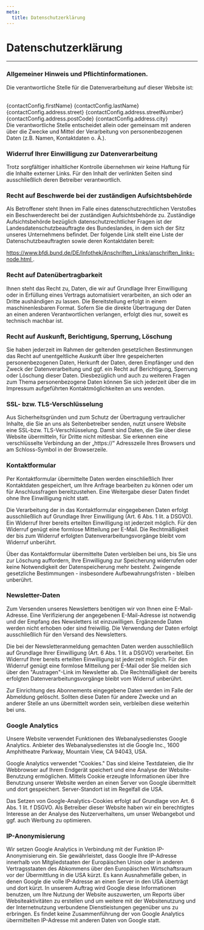```yaml
---
meta:
  title: Datenschutzerklärung
---
```



<PageLayout mdx={true}>

# Datenschutzerklärung

---

### Allgemeiner Hinweis und Pflichtinformationen.

Die verantwortliche Stelle für die Datenverarbeitung auf dieser Website ist:

<br /> {contactConfig.firstName} {contactConfig.lastName} <br />
{contactConfig.address.street} {contactConfig.address.streetNumber} <br />
{contactConfig.address.postCode} {contactConfig.address.city} <br /> Die
verantwortliche Stelle entscheidet allein oder gemeinsam mit anderen über die
Zwecke und Mittel der Verarbeitung von personenbezogenen Daten (z.B. Namen,
Kontaktdaten o. Ä.).

### Widerruf Ihrer Einwilligung zur Datenverarbeitung

Trotz sorgfältiger inhaltlicher Kontrolle übernehmen wir keine Haftung für die Inhalte externer
Links. Für den Inhalt der verlinkten Seiten sind ausschließlich deren Betreiber verantwortlich.

### Recht auf Beschwerde bei der zuständigen Aufsichtsbehörde

Als Betroffener steht Ihnen im Falle eines datenschutzrechtlichen Verstoßes ein Beschwerderecht bei
der zuständigen Aufsichtsbehörde zu. Zuständige Aufsichtsbehörde bezüglich datenschutzrechtlicher
Fragen ist der Landesdatenschutzbeauftragte des Bundeslandes, in dem sich der Sitz unseres
Unternehmens befindet. Der folgende Link stellt eine Liste der Datenschutzbeauftragten sowie deren
Kontaktdaten bereit:

<a href="https://www.bfdi.bund.de/DE/Infothek/Anschriften_Links/anschriften_links-node.html">
  https://www.bfdi.bund.de/DE/Infothek/Anschriften_Links/anschriften_links-node.html
</a>
.

### Recht auf Datenübertragbarkeit

Ihnen steht das Recht zu, Daten, die wir auf Grundlage Ihrer Einwilligung oder in Erfüllung eines
Vertrags automatisiert verarbeiten, an sich oder an Dritte aushändigen zu lassen. Die Bereitstellung
erfolgt in einem maschinenlesbaren Format. Sofern Sie die direkte Übertragung der Daten an einen
anderen Verantwortlichen verlangen, erfolgt dies nur, soweit es technisch machbar ist.

### Recht auf Auskunft, Berichtigung, Sperrung, Löschung

Sie haben jederzeit im Rahmen der geltenden gesetzlichen Bestimmungen das Recht auf unentgeltliche
Auskunft über Ihre gespeicherten personenbezogenen Daten, Herkunft der Daten, deren Empfänger und
den Zweck der Datenverarbeitung und ggf. ein Recht auf Berichtigung, Sperrung oder Löschung dieser
Daten. Diesbezüglich und auch zu weiteren Fragen zum Thema personenbezogene Daten können Sie sich
jederzeit über die im Impressum aufgeführten Kontaktmöglichkeiten an uns wenden.

### SSL- bzw. TLS-Verschlüsselung

Aus Sicherheitsgründen und zum Schutz der Übertragung vertraulicher Inhalte, die Sie an uns als
Seitenbetreiber senden, nutzt unsere Website eine SSL-bzw. TLS-Verschlüsselung. Damit sind Daten,
die Sie über diese Website übermitteln, für Dritte nicht mitlesbar. Sie erkennen eine verschlüsselte
Verbindung an der „https://“ Adresszeile Ihres Browsers und am Schloss-Symbol in der Browserzeile.

### Kontaktformular

Per Kontaktformular übermittelte Daten werden einschließlich Ihrer Kontaktdaten gespeichert, um Ihre
Anfrage bearbeiten zu können oder um für Anschlussfragen bereitzustehen. Eine Weitergabe dieser
Daten findet ohne Ihre Einwilligung nicht statt.

Die Verarbeitung der in das Kontaktformular eingegebenen Daten erfolgt ausschließlich auf Grundlage
Ihrer Einwilligung (Art. 6 Abs. 1 lit. a DSGVO). Ein Widerruf Ihrer bereits erteilten Einwilligung
ist jederzeit möglich. Für den Widerruf genügt eine formlose Mitteilung per E-Mail. Die
Rechtmäßigkeit der bis zum Widerruf erfolgten Datenverarbeitungsvorgänge bleibt vom Widerruf
unberührt.

Über das Kontaktformular übermittelte Daten verbleiben bei uns, bis Sie uns zur Löschung auffordern,
Ihre Einwilligung zur Speicherung widerrufen oder keine Notwendigkeit der Datenspeicherung mehr
besteht. Zwingende gesetzliche Bestimmungen - insbesondere Aufbewahrungsfristen - bleiben unberührt.

### Newsletter-Daten

Zum Versenden unseres Newsletters benötigen wir von Ihnen eine E-Mail-Adresse. Eine Verifizierung
der angegebenen E-Mail-Adresse ist notwendig und der Empfang des Newsletters ist einzuwilligen.
Ergänzende Daten werden nicht erhoben oder sind freiwillig. Die Verwendung der Daten erfolgt
ausschließlich für den Versand des Newsletters.

Die bei der Newsletteranmeldung gemachten Daten werden ausschließlich auf Grundlage Ihrer
Einwilligung (Art. 6 Abs. 1 lit. a DSGVO) verarbeitet. Ein Widerruf Ihrer bereits erteilten
Einwilligung ist jederzeit möglich. Für den Widerruf genügt eine formlose Mitteilung per E-Mail oder
Sie melden sich über den "Austragen"-Link im Newsletter ab. Die Rechtmäßigkeit der bereits erfolgten
Datenverarbeitungsvorgänge bleibt vom Widerruf unberührt.

Zur Einrichtung des Abonnements eingegebene Daten werden im Falle der Abmeldung gelöscht. Sollten
diese Daten für andere Zwecke und an anderer Stelle an uns übermittelt worden sein, verbleiben diese
weiterhin bei uns.

### Google Analytics

Unsere Website verwendet Funktionen des Webanalysedienstes Google Analytics. Anbieter des
Webanalysedienstes ist die Google Inc., 1600 Amphitheatre Parkway, Mountain View, CA 94043, USA.

Google Analytics verwendet "Cookies." Das sind kleine Textdateien, die Ihr Webbrowser auf Ihrem
Endgerät speichert und eine Analyse der Website-Benutzung ermöglichen. Mittels Cookie erzeugte
Informationen über Ihre Benutzung unserer Website werden an einen Server von Google übermittelt und
dort gespeichert. Server-Standort ist im Regelfall die USA.

Das Setzen von Google-Analytics-Cookies erfolgt auf Grundlage von Art. 6 Abs. 1 lit. f DSGVO. Als
Betreiber dieser Website haben wir ein berechtigtes Interesse an der Analyse des Nutzerverhaltens,
um unser Webangebot und ggf. auch Werbung zu optimieren.

### IP-Anonymisierung

Wir setzen Google Analytics in Verbindung mit der Funktion IP-Anonymisierung ein. Sie gewährleistet,
dass Google Ihre IP-Adresse innerhalb von Mitgliedstaaten der Europäischen Union oder in anderen
Vertragsstaaten des Abkommens über den Europäischen Wirtschaftsraum vor der Übermittlung in die USA
kürzt. Es kann Ausnahmefälle geben, in denen Google die volle IP-Adresse an einen Server in den USA
überträgt und dort kürzt. In unserem Auftrag wird Google diese Informationen benutzen, um Ihre
Nutzung der Website auszuwerten, um Reports über Websiteaktivitäten zu erstellen und um weitere mit
der Websitenutzung und der Internetnutzung verbundene Dienstleistungen gegenüber uns zu erbringen.
Es findet keine Zusammenführung der von Google Analytics übermittelten IP-Adresse mit anderen Daten
von Google statt.

</PageLayout>
